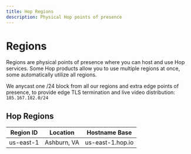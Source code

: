 ```yaml
---
title: Hop Regions
description: Physical Hop points of presence
---
```


# Regions

Regions are physical points of presence where you can host and use Hop services. Some Hop products allow you to use multiple regions at once, some automatically utilize all regions.

We anycast one /24 block from all our regions and extra edge points of presence, to provide edge TLS termination and live video distribution: `185.167.182.0/24`

## Hop Regions

| Region ID | Location    | Hostname Base    |
|-----------|-------------|------------------|
| us-east-1 | Ashburn, VA | us-east-1.hop.io |